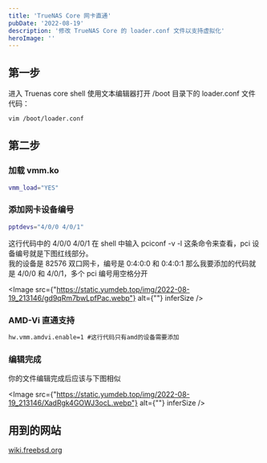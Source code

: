 ```yaml
---
title: 'TrueNAS Core 网卡直通'
pubDate: '2022-08-19'
description: '修改 TrueNAS Core 的 loader.conf 文件以支持虚拟化'
heroImage: ''
---
```


## 第一步

进入 Truenas core shell 使用文本编辑器打开 /boot 目录下的 loader.conf 文件  
代码：

```bash
vim /boot/loader.conf
```

## 第二步

### 加载 vmm.ko

```bash
vmm_load="YES"
```

### 添加网卡设备编号

```bash
pptdevs="4/0/0 4/0/1" 
```

这行代码中的 4/0/0 4/0/1 在 shell 中输入 pciconf -v -l 这条命令来查看，pci 设备编号就是下图红线部分。  
我的设备是 82576 双口网卡，编号是 0:4:0:0 和 0:4:0:1 那么我要添加的代码就是 4/0/0 和 4/0/1，多个 pci 编号用空格分开

<Image src={"https://static.yumdeb.top/img/2022-08-19_213146/gd9qRm7bwLpfPac.webp"} alt={""} inferSize />

### AMD-Vi 直通支持

```bash
hw.vmm.amdvi.enable=1 #这行代码只有amd的设备需要添加
```

### 编辑完成

你的文件编辑完成后应该与下图相似

<Image src={"https://static.yumdeb.top/img/2022-08-19_213146/XadRgk4GOWJ3ocL.webp"} alt={""} inferSize />

## 用到的网站

[wiki.freebsd.org](https://wiki.freebsd.org/bhyve/pci_passthru)
